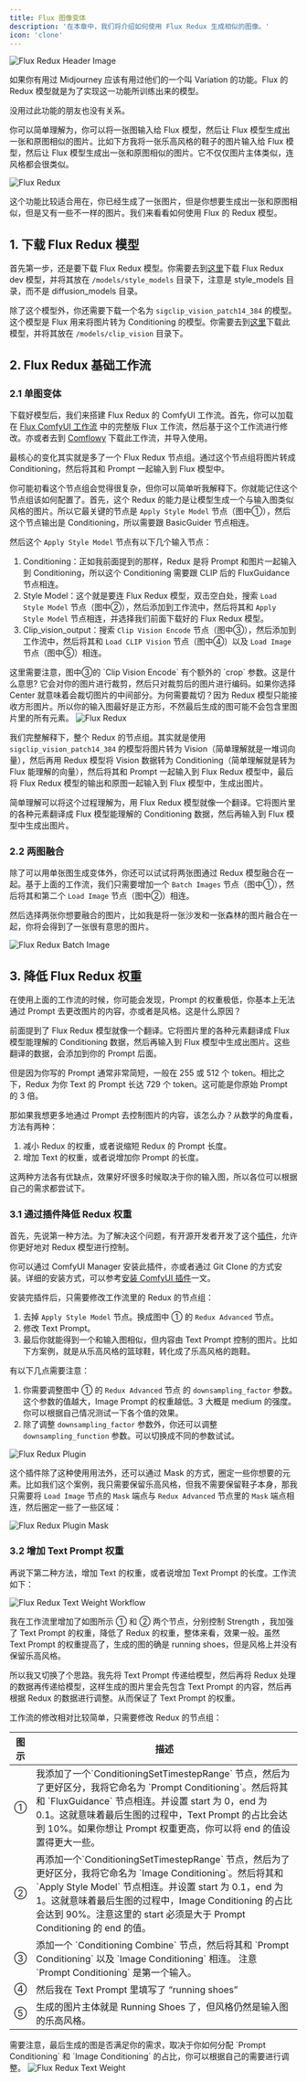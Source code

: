 ```yaml
---
title: Flux 图像变体
description: '在本章中，我们将介绍如何使用 Flux Redux 生成相似的图像。'
icon: 'clone'
---
```


<Frame caption="本图由 AI 生成">
  <img
    className="rounded-xl"
    src="/images/intermediate/flux-redux/flux-redux-header-image.png"
    alt="Flux Redux Header Image"
  />
</Frame>

如果你有用过 Midjourney 应该有用过他们的一个叫 Variation 的功能。Flux 的 Redux 模型就是为了实现这一功能所训练出来的模型。

没用过此功能的朋友也没有关系。

你可以简单理解为，你可以将一张图输入给 Flux 模型，然后让 Flux 模型生成出一张和原图相似的图片。比如下方我将一张乐高风格的鞋子的图片输入给 Flux 模型，然后让 Flux 模型生成出一张和原图相似的图片。它不仅仅图片主体类似，连风格都会很类似。

<Frame>
  <img
    className="rounded-xl"
    src="/images/intermediate/flux-redux/flux-redux-compare.png"
    alt="Flux Redux"
  />
</Frame>

这个功能比较适合用在，你已经生成了一张图片，但是你想要生成出一张和原图相似，但是又有一些不一样的图片。我们来看看如何使用 Flux 的 Redux 模型。

## 1. 下载 Flux Redux 模型

首先第一步，还是要下载 Flux Redux 模型。你需要去到[这里](https://huggingface.co/black-forest-labs/FLUX.1-Redux-dev/tree/main)下载 Flux Redux dev 模型，并将其放在 `/models/style_models` 目录下，注意是 style_models 目录，而不是 diffusion_models 目录。

除了这个模型外，你还需要下载一个名为 `sigclip_vision_patch14_384` 的模型。这个模型是 Flux 用来将图片转为 Conditioning 的模型。你需要去到[这里](https://huggingface.co/Comfy-Org/sigclip_vision_384/blob/main/sigclip_vision_patch14_384.safetensors)下载此模型，并将其放在 `/models/clip_vision` 目录下。

## 2. Flux Redux 基础工作流

### 2.1 单图变体

下载好模型后，我们来搭建 Flux Redux 的 ComfyUI 工作流。首先，你可以加载在 [Flux ComfyUI 工作流](../basics/flux-comfyui-workflow) 中的完整版 Flux 工作流，然后基于这个工作流进行修改。亦或者去到 [Comflowy](https://app.comflowy.com/app/s-flux-dev-gguf-workflow-db9bd4) 下载此工作流，并导入使用。

最核心的变化其实就是多了一个 Flux Redux 节点组。通过这个节点组将图片转成 Conditioning，然后将其和 Prompt 一起输入到 Flux 模型中。

你可能初看这个节点组会觉得很复杂，但你可以简单听我解释下。你就能记住这个节点组该如何配置了。首先，这个 Redux 的能力是让模型生成一个与输入图类似风格的图片。所以它最关键的节点是 `Apply Style Model` 节点（图中①），然后这个节点输出是 Conditioning，所以需要跟 BasicGuider 节点相连。

然后这个 `Apply Style Model` 节点有以下几个输入节点：

1. Conditioning：正如我前面提到的那样，Redux 是将 Prompt 和图片一起输入到 Conditioning，所以这个 Conditioning 需要跟 CLIP 后的 FluxGuidance 节点相连。
2. Style Model：这个就是要连 Flux Redux 模型，双击空白处，搜索 `Load Style Model` 节点（图中②），然后添加到工作流中，然后将其和 `Apply Style Model` 节点相连，并选择我们前面下载好的 Flux Redux 模型。
3. Clip_vision_output：搜索 `Clip Vision Encode` 节点（图中③），然后添加到工作流中，然后将其和 `Load CLIP Vision` 节点（图中④）以及 `Load Image` 节点（图中⑤）相连。

<Note>
这里需要注意，图中③的 `Clip Vision Encode` 有个额外的 `crop` 参数。这是什么意思? 它会对你的图片进行裁剪，然后只对裁剪后的图片进行编码。如果你选择 Center 就意味着会裁切图片的中间部分。为何需要裁切？因为 Redux 模型只能接收方形图片。所以你的输入图最好是正方形，不然最后生成的图可能不会包含里图片里的所有元素。
</Note>

<Frame>
  <img
    className="rounded-xl"
    src="/images/intermediate/flux-redux/flux-redux-workflow.jpeg"
    alt="Flux Redux"
  />
</Frame>

我们完整解释下，整个 Redux 的节点组。其实就是使用 `sigclip_vision_patch14_384` 的模型将图片转为 Vision（简单理解就是一堆词向量），然后再用 Redux 模型将 Vision 数据转为 Conditioning（简单理解就是转为 Flux 能理解的向量），然后将其和 Prompt 一起输入到 Flux Redux 模型中，最后将 Flux Redux 模型的输出和原图一起输入到 Flux 模型中，生成出图片。

简单理解可以将这个过程理解为，用 Flux Redux 模型就像一个翻译。它将图片里的各种元素翻译成 Flux 模型能理解的 Conditioning 数据，然后再输入到 Flux 模型中生成出图片。

### 2.2 两图融合

除了可以用单张图生成变体外，你还可以试试将两张图通过 Redux 模型融合在一起。基于上面的工作流，我们只需要增加一个 `Batch Images` 节点（图中①），然后将其和第二个 `Load Image` 节点（图中②）相连。

然后选择两张你想要融合的图片，比如我是将一张沙发和一张森林的图片融合在一起，你将会得到了一张很有意思的图片。

<Frame>
  <img
    className="rounded-xl"
    src="/images/intermediate/flux-redux/flux-redux-batch-images-workflow.jpeg"
    alt="Flux Redux Batch Image"
  />
</Frame>

## 3. 降低 Flux Redux 权重

在使用上面的工作流的时候，你可能会发现，Prompt 的权重极低，你基本上无法通过 Prompt 去更改图片的内容，亦或者是风格。这是什么原因？

前面提到了 Flux Redux 模型就像一个翻译。它将图片里的各种元素翻译成 Flux 模型能理解的 Conditioning 数据，然后再输入到 Flux 模型中生成出图片。这些翻译的数据，会添加到你的 Prompt 后面。

但是因为你写的 Prompt 通常非常简短，一般在 255 或 512 个 token。相比之下，Redux 为你 Text 的 Prompt 长达 729 个 token。这可能是你原始 Prompt 的 3 倍。

那如果我想更多地通过 Prompt 去控制图片的内容，该怎么办？从数学的角度看，方法有两种：

1. 减小 Redux 的权重，或者说缩短 Redux 的 Prompt 长度。
2. 增加 Text 的权重，或者说增加你 Prompt 的长度。

这两种方法各有优缺点，效果好坏很多时候取决于你的输入图，所以各位可以根据自己的需求都尝试下。

### 3.1 通过插件降低 Redux 权重

首先，先说第一种方法。为了解决这个问题，有开源开发者开发了这个[插件](https://github.com/kaibioinfo/ComfyUI_AdvancedRefluxControl)，允许你更好地对 Redux 模型进行控制。

你可以通过 ComfyUI Manager 安装此插件，亦或者通过 Git Clone 的方式安装。详细的安装方式，可以参考[安装 ComfyUI 插件](https://comflowy.com/advanced/how-to-install-comfyui-extension)一文。

安装完插件后，只需要修改工作流里的 Redux 的节点组：

1. 去掉 `Apply Style Model` 节点。换成图中 ① 的 `Redux Advanced` 节点。
2. 修改 Text Prompt。
3. 最后你就能得到一个和输入图相似，但内容由 Text Prompt 控制的图片。比如下方案例，就是从乐高风格的篮球鞋，转化成了乐高风格的跑鞋。

有以下几点需要注意：
1. 你需要调整图中 ① 的 `Redux Advanced` 节点 的 `downsampling_factor` 参数。这个参数的值越大，Image Prompt 的权重越低。3 大概是 medium 的强度。你可以根据自己情况测试一下各个值的效果。
2. 除了调整 `downsampling_factor` 参数外，你还可以调整 `downsampling_function` 参数。可以切换成不同的参数试试。

<Frame>
  <img
    className="rounded-xl"
    src="/images/intermediate/flux-redux/flux-redux-plugin.png"
    alt="Flux Redux Plugin"
  />
</Frame>

这个插件除了这种使用用法外，还可以通过 Mask 的方式，圈定一些你想要的元素。比如我们这个案例，我只需要保留乐高风格，但我不需要保留鞋子本身，那我只需要将 `Load Image` 节点的 `Mask` 端点与 `Redux Advanced` 节点里的 `Mask` 端点相连，然后圈定一些了一些区域：

<Frame>
  <img
    className="rounded-xl"
    src="/images/intermediate/flux-redux/flux-redux-plugin-mask.png"
    alt="Flux Redux Plugin Mask"
  />
</Frame>

### 3.2 增加 Text Prompt 权重

再说下第二种方法，增加 Text 的权重，或者说增加 Text Prompt 的长度。工作流如下：

<Frame>
  <img
    className="rounded-xl"
    src="/images/intermediate/flux-redux/flux-redux-text-weight-workflow.png"
    alt="Flux Redux Text Weight Workflow"
  />
</Frame>

我在工作流里增加了如图所示 ① 和 ② 两个节点，分别控制 Strength ，我加强了 Text Prompt 的权重，降低了 Redux 的权重，整体来看，效果一般。虽然 Text Prompt 的权重提高了，生成的图的确是 running shoes，但是风格上并没有保留乐高风格。

所以我又切换了个思路。我先将 Text Prompt 传递给模型，然后再将 Redux 处理的数据再传递给模型，这样生成的图片里会先包含 Text Prompt 的内容，然后再根据 Redux 的数据进行调整。从而保证了 Text Prompt 的权重。

工作流的修改相对比较简单，只需要修改 Redux 的节点组：

<table>
  <thead>
    <tr>
      <th width="5%">图示</th>
      <th>描述</th>
    </tr>
  </thead>
  <tbody>
    <tr>
      <td>①</td>
      <td>我添加了一个`ConditioningSetTimestepRange` 节点，然后为了更好区分，我将它命名为 `Prompt Conditioning`。然后将其和 `FluxGuidance` 节点相连。并设置 start 为 0，end 为 0.1。这就意味着最后生图的过程中，Text Prompt 的占比会达到 10%。如果你想让 Prompt 权重更高，你可以将 end 的值设置得更大一些。</td>
    </tr>
    <tr>
      <td>②</td>
      <td>再添加一个`ConditioningSetTimestepRange` 节点，然后为了更好区分，我将它命名为 `Image Conditioning`。然后将其和 `Apply Style Model` 节点相连。并设置 start 为 0.1，end 为 1。这就意味着最后生图的过程中，Image Conditioning 的占比会达到 90%。注意这里的 start 必须是大于 Prompt Conditioning 的 end 的值。</td>
    </tr>
    <tr>
      <td>③</td>
      <td>添加一个 `Conditioning Combine` 节点，然后将其和 `Prompt Conditioning` 以及 `Image Conditioning` 相连。 注意 `Prompt Conditioning` 是第一个输入。</td>
    </tr>
    <tr>
      <td>④</td>
      <td>然后我在 Text Prompt 里填写了 “running shoes”</td>
    </tr>
    <tr>
      <td>⑤</td>
      <td>生成的图片主体就是 Running Shoes 了，但风格仍然是输入图的乐高风格。</td>
    </tr>
  </tbody>
</table>

<Note>
  需要注意，最后生成的图是否满足你的需求，取决于你如何分配 `Prompt Conditioning` 和 `Image Conditioning` 的占比，你可以根据自己的需要进行调整。
</Note>

<Frame>
  <img
    className="rounded-xl"
    src="/images/intermediate/flux-redux/flux-redux-text-weight.png"
    alt="Flux Redux Text Weight"
  />
</Frame>
